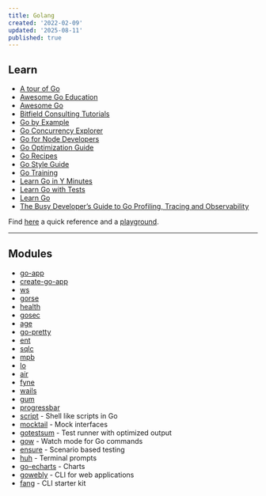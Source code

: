 ```yaml
---
title: Golang
created: '2022-02-09'
updated: '2025-08-11'
published: true
---
```


## Learn

- [A tour of Go](https://go.dev/tour)
- [Awesome Go Education](https://mehdihadeli.github.io/awesome-go-education)
- [Awesome Go](https://github.com/avelino/awesome-go)
- [Bitfield Consulting Tutorials](https://bitfieldconsulting.com/posts)
- [Go by Example](https://gobyexample.com)
- [Go Concurrency Explorer](https://www.concurrency.rocks)
- [Go for Node Developers](https://github.com/miguelmota/golang-for-nodejs-developers)
- [Go Optimization Guide](https://goperf.dev)
- [Go Recipes](https://github.com/nikolaydubina/go-recipes)
- [Go Style Guide](https://google.github.io/styleguide/go/guide)
- [Go Training](https://github.com/ardanlabs/gotraining/tree/master/reading)
- [Learn Go in Y Minutes](https://learnxinyminutes.com/docs/go)
- [Learn Go with Tests](https://quii.gitbook.io/learn-go-with-tests)
- [Learn Go](https://github.com/inancgumus/learngo)
- [The Busy Developer’s Guide to Go Profiling, Tracing and Observability](https://github.com/DataDog/go-profiler-notes/blob/main/guide/README.md)

Find [here](https://encore.dev/guide/go.mod) a quick reference and a [playground](https://goplay.tools).

---

## Modules

- [go-app](https://github.com/maxence-charriere/go-app)
- [create-go-app](https://github.com/create-go-app/cli)
- [ws](https://github.com/gobwas/ws)
- [gorse](https://github.com/zhenghaoz/gorse)
- [health](https://github.com/alexliesenfeld/health)
- [gosec](https://github.com/securego/gosec)
- [age](https://github.com/FiloSottile/age)
- [go-pretty](https://github.com/jedib0t/go-pretty)
- [ent](https://github.com/ent/ent)
- [sqlc](https://github.com/sqlc-dev/sqlc)
- [mpb](https://github.com/vbauerster/mpb)
- [lo](https://github.com/samber/lo)
- [air](https://github.com/air-verse/air)
- [fyne](https://github.com/fyne-io/fyne)
- [wails](https://github.com/wailsapp/wails)
- [gum](https://github.com/charmbracelet/gum)
- [progressbar](https://github.com/schollz/progressbar)
- [script](https://github.com/bitfield/script) - Shell like scripts in Go
- [mocktail](https://github.com/traefik/mocktail) - Mock interfaces
- [gotestsum](https://github.com/gotestyourself/gotestsum) - Test runner with optimized output
- [gow](https://github.com/mitranim/gow) - Watch mode for Go commands
- [ensure](https://github.com/iamkoch/ensure) - Scenario based testing
- [huh](https://github.com/charmbracelet/huh) - Terminal prompts
- [go-echarts](https://github.com/go-echarts/go-echarts) - Charts
- [gowebly](https://github.com/gowebly/gowebly) - CLI for web applications
- [fang](https://github.com/charmbracelet/fang) - CLI starter kit
